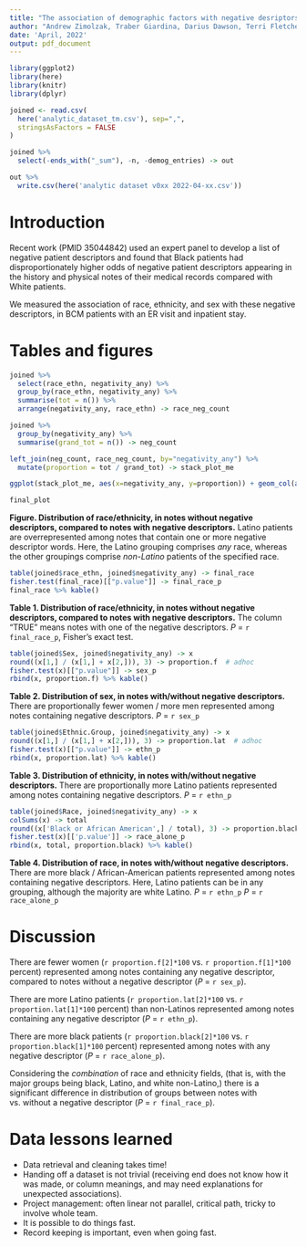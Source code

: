 ```yaml
---
title: "The association of demographic factors with negative desriptors in medical text"
author: "Andrew Zimolzak, Traber Giardina, Darius Dawson, Terri Fletcher, Taylor Scott, Debra Choi"
date: 'April, 2022'
output: pdf_document
---
```


```r
library(ggplot2)
library(here)
library(knitr)
library(dplyr)
```

```r
joined <- read.csv(
  here('analytic_dataset_tm.csv'), sep=",",
  stringsAsFactors = FALSE
) 
```

```r
joined %>%
  select(-ends_with("_sum"), -n, -demog_entries) -> out

out %>%
  write.csv(here('analytic dataset v0xx 2022-04-xx.csv'))
```

# Introduction

Recent work (PMID 35044842) used an
expert panel to develop a list of negative patient descriptors and found
that Black patients had disproportionately higher odds of negative
patient descriptors appearing in the history and physical notes of their
medical records compared with White patients.

We measured the association of race, ethnicity, and sex with these negative descriptors, in BCM patients with an ER visit and inpatient stay.

# Tables and figures

```r
joined %>%
  select(race_ethn, negativity_any) %>%
  group_by(race_ethn, negativity_any) %>%
  summarise(tot = n()) %>%
  arrange(negativity_any, race_ethn) -> race_neg_count

joined %>%
  group_by(negativity_any) %>%
  summarise(grand_tot = n()) -> neg_count

left_join(neg_count, race_neg_count, by="negativity_any") %>%
  mutate(proportion = tot / grand_tot) -> stack_plot_me

ggplot(stack_plot_me, aes(x=negativity_any, y=proportion)) + geom_col(aes(fill = race_ethn)) -> final_plot

final_plot
```
**Figure. Distribution of race/ethnicity, in notes without negative descriptors, compared to notes with negative descriptors.** Latino patients are overrepresented among notes that contain one or more negative descriptor words. Here, the Latino grouping comprises *any* race, whereas the other groupings comprise *non-Latino* patients of the specified race.




```r
table(joined$race_ethn, joined$negativity_any) -> final_race
fisher.test(final_race)[["p.value"]] -> final_race_p
final_race %>% kable()
```
**Table 1. Distribution of race/ethnicity, in notes without negative descriptors, compared to notes with negative descriptors.** The column "TRUE" means notes with one of the negative descriptors. *P* = `r final_race_p`, Fisher's exact test.




```r
table(joined$Sex, joined$negativity_any) -> x
round((x[1,] / (x[1,] + x[2,])), 3) -> proportion.f  # adhoc
fisher.test(x)[["p.value"]] -> sex_p
rbind(x, proportion.f) %>% kable()
```
**Table 2. Distribution of sex, in notes with/without negative descriptors.** There are proportionally fewer women / more men represented among notes containing negative descriptors. *P* = `r sex_p`




```r
table(joined$Ethnic.Group, joined$negativity_any) -> x
round((x[1,] / (x[1,] + x[2,])), 3) -> proportion.lat  # adhoc
fisher.test(x)[["p.value"]] -> ethn_p
rbind(x, proportion.lat) %>% kable()
```
**Table 3. Distribution of ethnicity, in notes with/without negative descriptors.** There are proportionally more Latino patients represented among notes containing negative descriptors. *P* = `r ethn_p`





```r
table(joined$Race, joined$negativity_any) -> x
colSums(x) -> total
round((x['Black or African American',] / total), 3) -> proportion.black
fisher.test(x)[['p.value']] -> race_alone_p
rbind(x, total, proportion.black) %>% kable()
```
**Table 4. Distribution of race, in notes with/without negative descriptors.** There are more black / African-American patients represented among notes containing negative descriptors. Here, Latino patients can be in any grouping, although the majority are white Latino. *P* = `r ethn_p` *P* = `r race_alone_p`




# Discussion

There are fewer women (`r proportion.f[2]*100` vs. `r proportion.f[1]*100` percent) represented among notes containing any negative descriptor, compared to notes without a negative descriptor (*P* = `r sex_p`).

There are more Latino patients (`r proportion.lat[2]*100` vs. `r proportion.lat[1]*100` percent) than non-Latinos represented among notes containing any negative descriptor (*P* = `r ethn_p`).

There are more black patients (`r proportion.black[2]*100` vs. `r proportion.black[1]*100` percent) represented among notes with any negative descriptor (*P* = `r race_alone_p`).

Considering the *combination* of race and ethnicity fields, (that is, with the major groups being black, Latino, and white non-Latino,) there is a significant difference in distribution of groups between notes with vs. without a negative descriptor (*P* = `r final_race_p`).




# Data lessons learned

- Data retrieval and cleaning takes time!
- Handing off a dataset is not trivial (receiving end does not know how it was made, or column meanings, and may need explanations for unexpected associations).
- Project management: often linear not parallel, critical path, tricky to involve whole team.
- It is possible to do things fast.
- Record keeping is important, even when going fast.





